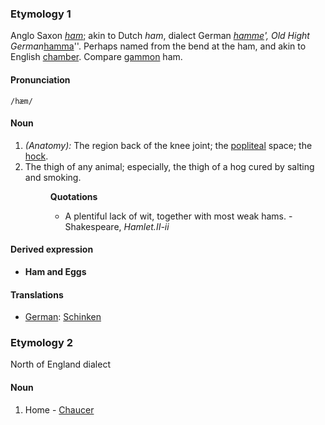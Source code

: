 ===Etymology 1===
Anglo Saxon ''[[ham]]''; akin to Dutch ''ham'', dialect German ''[[hamme]]', Old Hight German ''[[hamma]]''. Perhaps named from the bend at the ham, and akin to English [[chamber]]. Compare [[gammon]] ham.
====Pronunciation====
 /hæm/
==== Noun ====
#''(Anatomy):'' The region back of the knee joint; the [[popliteal]] space; the [[hock]].
#The thigh of any animal; especially, the thigh of a hog cured by salting and smoking.
#:'''Quotations'''
#:*A plentiful lack of wit, together with most weak hams. - Shakespeare, ''Hamlet.II-ii''
====Derived expression====
*'''Ham and Eggs'''
==== Translations ====
*[[German]]: [[Schinken]]

===Etymology 2===
North of England dialect
====Noun====
#Home - [[Chaucer]]